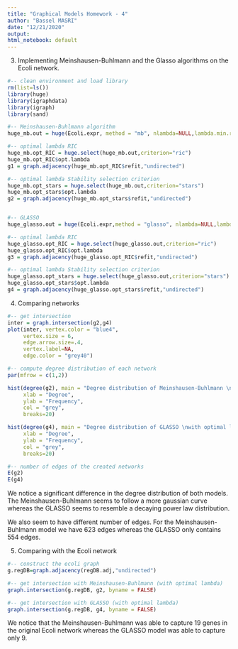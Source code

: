 ```yaml
---
title: "Graphical Models Homework - 4"
author: "Bassel MASRI"
date: "12/21/2020"
output:
html_notebook: default
---
```


3. Implementing Meinshausen-Buhlmann and the Glasso algorithms on the Ecoli network.

```r
#-- clean environment and load library
rm(list=ls())
library(huge)
library(igraphdata)
library(igraph)
library(sand)
```

```r
#-- Meinshausen-Buhlmann algorithm
huge_mb.out = huge(Ecoli.expr, method = "mb", nlambda=NULL,lambda.min.ratio = NULL)

#-- optimal lambda RIC
huge_mb.opt_RIC = huge.select(huge_mb.out,criterion="ric")
huge_mb.opt_RIC$opt.lambda
g1 = graph.adjacency(huge_mb.opt_RIC$refit,"undirected")

#-- optimal lambda Stability selection criterion
huge_mb.opt_stars = huge.select(huge_mb.out,criterion="stars")
huge_mb.opt_stars$opt.lambda
g2 = graph.adjacency(huge_mb.opt_stars$refit,"undirected")


#-- GLASSO
huge_glasso.out = huge(Ecoli.expr,method = "glasso", nlambda=NULL,lambda.min.ratio = NULL)

#-- optimal lambda RIC
huge_glasso.opt_RIC = huge.select(huge_glasso.out,criterion="ric")
huge_glasso.opt_RIC$opt.lambda
g3 = graph.adjacency(huge_glasso.opt_RIC$refit,"undirected")

#-- optimal lambda Stability selection criterion
huge_glasso.opt_stars = huge.select(huge_glasso.out,criterion="stars")
huge_glasso.opt_stars$opt.lambda
g4 = graph.adjacency(huge_glasso.opt_stars$refit,"undirected")
```

4. Comparing networks

```r
#-- get intersection
inter = graph.intersection(g2,g4)
plot(inter, vertex.color = "blue4", 
     vertex.size = 6, 
     edge.arrow.size=.4,
     vertex.label=NA, 
     edge.color = "grey40")
```

```r
#-- compute degree distribution of each network
par(mfrow = c(1,2))

hist(degree(g2), main = "Degree distribution of Meinshausen-Buhlmann \nmodel with optimal lambda",
     xlab = "Degree",
     ylab = "Frequency",
     col = "grey",
     breaks=20)

hist(degree(g4), main = "Degree distribution of GLASSO \nwith optimal lambda",
     xlab = "Degree",
     ylab = "Frequency",
     col = "grey",
     breaks=20)
```

```r
#-- number of edges of the created networks
E(g2)
E(g4)
```

We notice a significant difference in the degree distribution of both models. The Meinshausen-Buhlmann seems to follow a more gaussian curve whereas the GLASSO seems to resemble a decaying power law distribution. 

We also seem to have different number of edges. For the Meinshausen-Buhlmann model we have 623 edges whereas the GLASSO only contains 554 edges.

5. Comparing with the Ecoli network

```r
#-- construct the ecoli graph
g.regDB=graph.adjacency(regDB.adj,"undirected")

#-- get intersection with Meinshausen-Buhlmann (with optimal lambda)
graph.intersection(g.regDB, g2, byname = FALSE)

#-- get intersection with GLASSO (with optimal lambda)
graph.intersection(g.regDB, g4, byname = FALSE)
```

We notice that the Meinshausen-Buhlmann was able to capture 19 genes in the original Ecoli network whereas the GLASSO model was able to capture only 9.